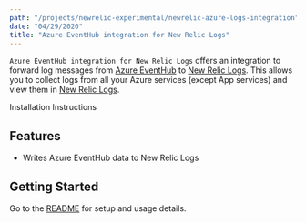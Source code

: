 ```yaml
---
path: "/projects/newrelic-experimental/newrelic-azure-logs-integration"
date: "04/29/2020"
title: "Azure EventHub integration for New Relic Logs"
---
```


<!-- Imports must occur at the top of the file -->

`Azure EventHub integration for New Relic Logs` offers an integration to forward log messages from  [Azure EventHub](https://azure.microsoft.com/en-us/services/event-hubs/) to [New Relic Logs](https://docs.newrelic.com/docs/introduction-new-relic-logs). This allows you to collect logs from all your Azure services (except App services) and view them in [New Relic Logs](https://docs.newrelic.com/docs/introduction-new-relic-logs).

<Link to="https://github.com/newrelic-experimental/newrelic-azure-logs-integration">Installation Instructions</Link>

## Features

- Writes Azure EventHub data to New Relic Logs

## Getting Started

Go to the [README](https://github.com/newrelic-experimental/newrelic-azure-logs-integration#readme) for setup and usage details.